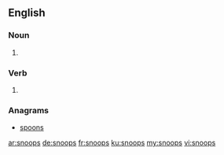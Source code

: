 ==English==

===Noun===
{{head|en|plural}}

# {{plural of|snoop|lang=en}}

===Verb===
{{head|en}}

# {{en-third-person singular of|snoop}}

===Anagrams===
* [[spoons#English|spoons]]

[[ar:snoops]]
[[de:snoops]]
[[fr:snoops]]
[[ku:snoops]]
[[my:snoops]]
[[vi:snoops]]